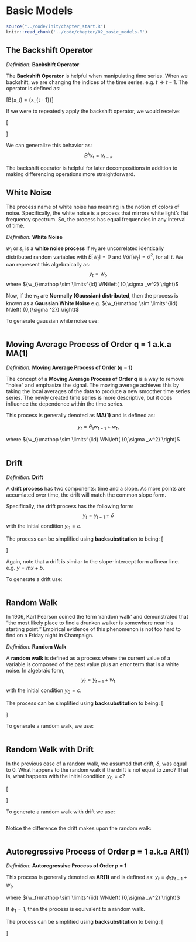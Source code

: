 # Basic Models

```r
source("../code/init/chapter_start.R")
knitr::read_chunk('../code/chapter/02_basic_models.R')
```

## The Backshift Operator

*Definition:* **Backshift Operator**

The **Backshift Operator** is helpful when manipulating time series. When we backshift, we are changing the indices of the time series. e.g. $t \rightarrow t-1$. The operator is defined as:

\[B{x_t} = {x_{t - 1}}\]

If we were to repeatedly apply the backshift operator, we would receive:

\[\begin{aligned}
  {B^2}{x_t} &= B\left( {B{x_t}} \right) \\
   &= B\left( {{x_{t - 1}}} \right) \\
   &= {x_{t - 2}} \\ 
\end{aligned}\]

We can generalize this behavior as:
$${B^k}{x_t} = {x_{t - k}}$$

The backshift operator is helpful for later decompositions in addition to making differencing operations more straightforward.

## White Noise

The process name of white noise has meaning in the notion of colors of noise. Specifically, the white noise is a process that mirrors white light's flat frequency spectrum. So, the process has equal frequencies in any interval of time.

*Definition:* **White Noise**

$w_t$ or $\varepsilon _t$ is a **white noise process** if $w_t$ are uncorrelated identically distributed random variables with
$E\left[w_t\right] = 0$ and $Var\left[w_t\right] = \sigma ^2$, for all $t$. We can represent this algebraically as:
$$y_t = w_t,$$
where ${w_t}\mathop \sim \limits^{id} WN\left( {0,\sigma _w^2} \right)$

Now, if the $w_t$ are **Normally (Gaussian) distributed**, then the process is known as a **Gaussian White Noise** e.g. ${w_t}\mathop \sim \limits^{iid} N\left( {0,{\sigma ^2}} \right)$

To generate gaussian white noise use:

```r
```


## Moving Average Process of Order q = 1 a.k.a MA(1)

*Definition:* **Moving Average Process of Order (q = 1)**

The concept of a **Moving Average Process of Order q** is a way to remove "noise" and emphasize the signal. The moving average achieves this by taking the local averages of the data to produce a new smoother time series series. The newly created time series is more descriptive, but it does influence the dependence within the time series.

This process is generally denoted as **MA(1)** and is defined as:

$${y_t} = {\theta _1}{w_{t - 1}} + {w_t},$$

where ${w_t}\mathop \sim \limits^{iid} WN\left( {0,\sigma _w^2} \right)$

```r
```

## Drift

*Definition:* **Drift**

A **drift process** has two components: time and a slope. As more points are accumlated over time, the drift will match the common slope form.

Specifically, the drift process has the following form:
$$y_t = y_{t-1} + \delta $$
with the initial condition $y_0 = c$.

The process can be simplified using **backsubstitution** to being:
\[\begin{aligned}
  {y_t} &= {y_{t - 1}} + \delta \\
   &= \left( {{y_{t - 2}} + \delta} \right) + \delta \\
   &\vdots  \\
   &= \sum\limits_{i = 1}^t {\delta}  + y_0 \\ 
   {y_t} &= t{\delta} + c  \\ 
\end{aligned} \]

Again, note that a drift is similar to the slope-intercept form a linear line. e.g. $y = mx + b$.

To generate a drift use:

```r
```

## Random Walk

In 1906, Karl Pearson coined the term 'random walk' and demonstrated that "the most likely place to find a drunken walker is somewhere near his starting point." Empirical evidence of this phenomenon is not too hard to find on a Friday night in Champaign.

*Definition:* **Random Walk**

A **random walk** is defined as a process where the current value of a variable is composed of the past value plus an error term that is a white noise. In algebraic form,
$$y_t = y_{t-1} + w_t$$
with the initial condition $y_0 = c$.

The process can be simplified using **backsubstitution** to being:
\[\begin{aligned}
  {y_t} &= {y_{t - 1}} + {w_t} \\
   &= \left( {{y_{t - 2}} + {w_{t - 1}}} \right) + {w_t} \\
   &\vdots  \\
  {y_t} &= \sum\limits_{i = 1}^t {{w_i}} + y_0 =  \sum\limits_{i = 1}^t {{w_i}} + c \\ 
\end{aligned} \]

To generate a random walk, we use:

```r
```

## Random Walk with Drift

In the previous case of a random walk, we assumed that drift, $\delta$, was equal to 0. What happens to the random walk if the drift is not equal to zero? That is, what happens with the initial condition $y_0 = c$?

\[\begin{aligned}
  {y_t} &= {y_{t - 1}} + {w_t} + \delta \\
   &= \left( {{y_{t - 2}} + {w_{t - 1}} + \delta} \right) + {w_t} + \delta \\
   &\vdots  \\
  {y_t} &= \sum\limits_{i = 1}^t {\left({w_{i} + \delta}\right)} + y_0 =  \sum\limits_{i = 1}^t {{w_i}} + t\delta + c \\ 
\end{aligned} \]

To generate a random walk with drift we use:

```r
```

Notice the difference the drift makes upon the random walk:

```r
```

## Autoregressive Process of Order p = 1 a.k.a AR(1)

*Definition:* **Autoregressive Process of Order p = 1**

This process is generally denoted as **AR(1)** and is defined as:
${y_t} = {\phi _1}{y_{t - 1}} + {w_t},$

where ${w_t}\mathop \sim \limits^{iid} WN\left( {0,\sigma _w^2} \right)$

If $\phi _1 = 1$, then the process is equivalent to a random walk.

The process can be simplified using **backsubstitution** to being:
\[\begin{aligned}
 {y_t} &= {\phi _t}{y_{t - 1}} + {w_t} \\
   &= {\phi _1}\left( {{\phi _1}{y_{t - 2}} + {w_{t - 1}}} \right) + {w_t} \\
   &= \phi _1^2{y_{t - 2}} + {\phi _1}{w_{t - 1}} + {w_t} \\
   &\vdots  \\
   &= {\phi ^t}{y_0} + \sum\limits_{i = 0}^{t - 1} {\phi _1^i{w_{t - i}}}
\end{aligned}\]

```r
```